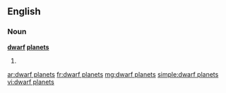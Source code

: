 ==English==

===Noun===
'''[[dwarf]] [[planet]]s'''

# {{plural of|dwarf planet}}

[[ar:dwarf planets]]
[[fr:dwarf planets]]
[[mg:dwarf planets]]
[[simple:dwarf planets]]
[[vi:dwarf planets]]